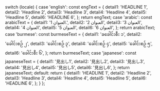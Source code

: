 
  switch (locale) {
    case 'english':
      const engText = {
        detail1: 'HEADLINE 1',
        detail2: 'Headline 2',
        detail3: 'Headline 3',
        detail4: 'Headline 4',
        detail5: 'Headline 5',
        detail6: 'HEADLINE 6',
      };
      return engText;
    case 'arabic':
      const arabicText = {
        detail1: 'العنوان 1.',
        detail2: 'العنوان 2',
        detail3: 'العنوان 3',
        detail4: 'العنوان 4',
        detail5: 'العنوان 5',
        detail6: 'العنوان 6',
      };
      return arabicText;
    case 'burmese':
      const burmeseText = {
        detail1: 'ခခေါင်းစီး ၁',
        detail2: 'ခေါင်းစဉ် ၂',
        detail3: 'ခေါင်းစဉ် ၃',
        detail4: 'ခေါင်းစဉ် ၄',
        detail5: 'ခေါင်းစဉ် ၅',
        detail6: 'ခေါင်းစီး ၆',
      };
      return burmeseText;
    case 'japanese':
      const japaneseText = {
        detail1: '見出し1',
        detail2: '見出し2',
        detail3: '見出し3',
        detail4: '見出し4',
        detail5: '見出し5',
        detail6: '見出し6',
      };
      return japaneseText;
    default:
      return {
        detail1: 'HEADLINE 1',
        detail2: 'Headline 2',
        detail3: 'Headline 3',
        detail4: 'Headline 4',
        detail5: 'Headline 5',
        detail6: 'HEADLINE 6',
      };
  }
};
